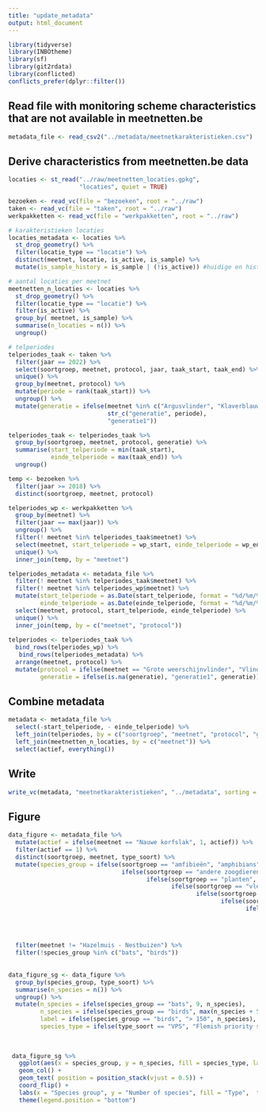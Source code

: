 ```yaml
---
title: "update_metadata"
output: html_document
---
```


```r
library(tidyverse)
library(INBOtheme)
library(sf)
library(git2rdata)
library(conflicted)
conflicts_prefer(dplyr::filter())
```

## Read file with monitoring scheme characteristics that are not available in meetnetten.be

```r
metadata_file <- read_csv2("../metadata/meetnetkarakteristieken.csv")
```

## Derive characteristics from meetnetten.be data

```r

locaties <- st_read("../raw/meetnetten_locaties.gpkg",
                    "locaties", quiet = TRUE)

bezoeken <- read_vc(file = "bezoeken", root = "../raw")
taken <- read_vc(file = "taken", root = "../raw")
werkpakketten <- read_vc(file = "werkpakketten", root = "../raw")

# karakteristieken locaties
locaties_metadata <- locaties %>%
  st_drop_geometry() %>%
  filter(locatie_type == "locatie") %>%
  distinct(meetnet, locatie, is_active, is_sample) %>%
  mutate(is_sample_history = is_sample | (!is_active)) #huidige en historische meetnetlocaties

# aantal locaties per meetnet
meetnetten_n_locaties <- locaties %>%
  st_drop_geometry() %>%
  filter(locatie_type == "locatie") %>%
  filter(is_active) %>%
  group_by( meetnet, is_sample) %>%
  summarise(n_locaties = n()) %>%
  ungroup()

# telperiodes
telperiodes_taak <- taken %>%
  filter(jaar == 2022) %>%
  select(soortgroep, meetnet, protocol, jaar, taak_start, taak_end) %>%
  unique() %>%
  group_by(meetnet, protocol) %>%
  mutate(periode = rank(taak_start)) %>%
  ungroup() %>%
  mutate(generatie = ifelse(meetnet %in% c("Argusvlinder", "Klaverblauwtje", "Bruin dikkopje"),
                            str_c("generatie", periode),
                            "generatie1"))

telperiodes_taak <- telperiodes_taak %>%
  group_by(soortgroep, meetnet, protocol, generatie) %>%
  summarise(start_telperiode = min(taak_start),
            einde_telperiode = max(taak_end)) %>%
  ungroup()

temp <- bezoeken %>%
  filter(jaar >= 2018) %>%
  distinct(soortgroep, meetnet, protocol)

telperiodes_wp <- werkpakketten %>%
  group_by(meetnet) %>%
  filter(jaar == max(jaar)) %>%
  ungroup() %>%
  filter(! meetnet %in% telperiodes_taak$meetnet) %>%
  select(meetnet, start_telperiode = wp_start, einde_telperiode = wp_end) %>%
  unique() %>% 
  inner_join(temp, by = "meetnet")

telperiodes_metadata <- metadata_file %>%
  filter(! meetnet %in% telperiodes_taak$meetnet) %>%
  filter(! meetnet %in% telperiodes_wp$meetnet) %>%
  mutate(start_telperiode = as.Date(start_telperiode, format = "%d/%m/%Y"),
         einde_telperiode = as.Date(einde_telperiode, format = "%d/%m/%Y")) %>%
  select(meetnet, protocol, start_telperiode, einde_telperiode) %>%
  unique() %>% 
  inner_join(temp, by = c("meetnet", "protocol"))
  
telperiodes <- telperiodes_taak %>%
  bind_rows(telperiodes_wp) %>%
   bind_rows(telperiodes_metadata) %>%
  arrange(meetnet, protocol) %>%
  mutate(protocol = ifelse(meetnet == "Grote weerschijnvlinder", "Vlinders - Gebiedstelling", protocol),
         generatie = ifelse(is.na(generatie), "generatie1", generatie))

```

## Combine metadata

```r
metadata <- metadata_file %>%
  select(-start_telperiode, - einde_telperiode) %>%
  left_join(telperiodes, by = c("soortgroep", "meetnet", "protocol", "generatie")) %>%
  left_join(meetnetten_n_locaties, by = c("meetnet")) %>%
  select(actief, everything())
```

## Write 

```r
write_vc(metadata, "meetnetkarakteristieken", "../metadata", sorting = c("soortgroep", "meetnet", "protocol", "is_sample"), strict = FALSE)
```
## Figure

```r
data_figure <- metadata_file %>%
  mutate(actief = ifelse(meetnet == "Nauwe korfslak", 1, actief)) %>%
  filter(actief == 1) %>%
  distinct(soortgroep, meetnet, type_soort) %>%
  mutate(species_group = ifelse(soortgroep == "amfibieën", "amphibians",
                                ifelse(soortgroep == "andere zoogdieren", "other mammals", 
                                       ifelse(soortgroep == "planten", "plants",
                                              ifelse(soortgroep == "vleermuizen", "bats",
                                                     ifelse(soortgroep == "mollusken", "mollusks",
                                                            ifelse(soortgroep == "libellen", "dragonflies",
                                                                   ifelse(soortgroep == "reptielen", "reptiles",
                                                                          ifelse(str_detect(meetnet, "spin"), "spiders",
                                                                                 ifelse(meetnet %in% c("Roestbruine kniptor", "Vliegend hert", "Vermiljoenkever"), "beetles",
                                                                                        ifelse(soortgroep == "dagvlinders", "butterflies", 
                                                                                               ifelse(meetnet %in% c("Schavertje", "Zadelsprinkhaan"),"grashoppers", "birds")))))))))))) %>%
  filter(meetnet != "Hazelmuis - Nestbuizen") %>%
  filter(!species_group %in% c("bats", "birds"))
                                                                                 
                                                                                            
data_figure_sg <- data_figure %>%
  group_by(species_group, type_soort) %>%
  summarise(n_species = n()) %>%
  ungroup() %>%
  mutate(n_species = ifelse(species_group == "bats", 9, n_species),
         n_species = ifelse(species_group == "birds", max(n_species + 5), n_species),
         label = ifelse(species_group == "birds", "> 150", n_species),
         species_type = ifelse(type_soort == "VPS", "Flemish priority species", "European priority species"))
  
                                
   
 data_figure_sg %>%
   ggplot(aes(x = species_group, y = n_species, fill = species_type, label = label)) +
   geom_col() +
   geom_text( position = position_stack(vjust = 0.5)) +
   coord_flip() +
   labs(x = "Species group", y = "Number of species", fill = "Type",  title = "New monitoring schemes since 2016") +
   theme(legend.position = "bottom")
  
                           
```

